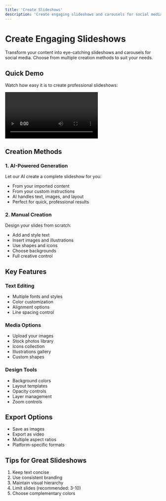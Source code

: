 ```yaml
---
title: 'Create Slideshows'
description: 'Create engaging slideshows and carousels for social media'
---
```


# Create Engaging Slideshows

Transform your content into eye-catching slideshows and carousels for social media. Choose from multiple creation methods to suit your needs.

## Quick Demo

Watch how easy it is to create professional slideshows:

<div className="relative w-full max-w-3xl mx-auto my-8">
  <video 
    controls
    preload="metadata"
    className="w-full rounded-lg shadow-lg"
  >
    <source src="https://cdn.beehype.io/ai-slideshows.mp4" type="video/mp4" />
    Your browser does not support the video tag.
  </video>
</div>

## Creation Methods

### 1. AI-Powered Generation

Let our AI create a complete slideshow for you:
- From your imported content
- From your custom instructions
- AI handles text, images, and layout
- Perfect for quick, professional results

### 2. Manual Creation

Design your slides from scratch:
- Add and style text
- Insert images and illustrations
- Use shapes and icons
- Choose backgrounds
- Full creative control

## Key Features

### Text Editing
- Multiple fonts and styles
- Color customization
- Alignment options
- Line spacing control

### Media Options
- Upload your images
- Stock photos library
- Icons collection
- Illustrations gallery
- Custom shapes

### Design Tools
- Background colors
- Layout templates
- Opacity controls
- Layer management
- Zoom controls

## Export Options

- Save as images
- Export as video
- Multiple aspect ratios
- Platform-specific formats

## Tips for Great Slideshows

1. Keep text concise
2. Use consistent branding
3. Maintain visual hierarchy
4. Limit slides (recommended: 3-10)
5. Choose complementary colors

